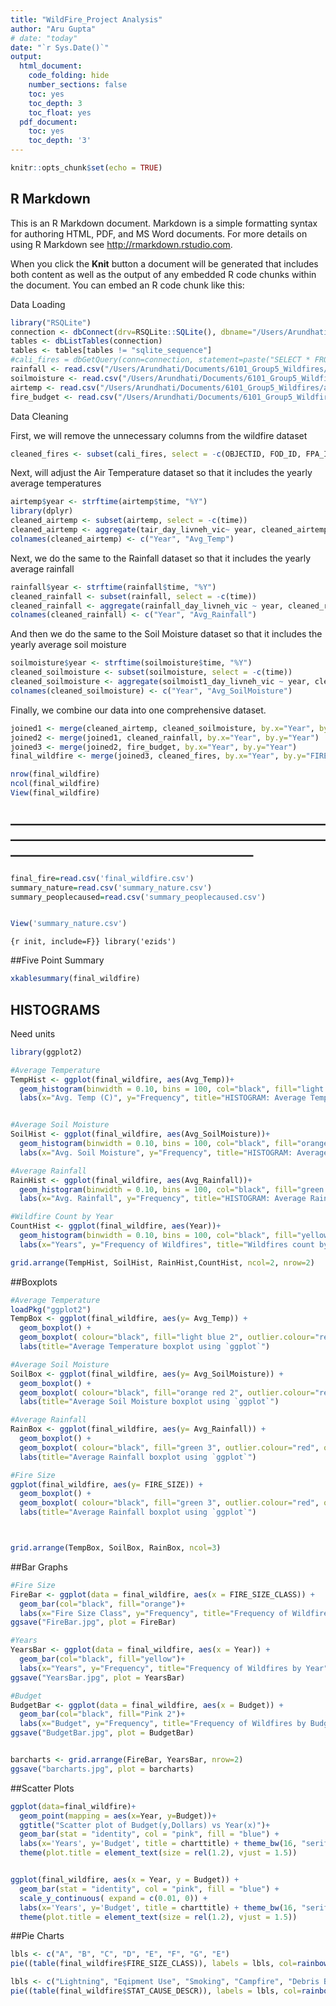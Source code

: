 ```yaml
---
title: "WildFire_Project Analysis"
author: "Aru Gupta"
# date: "today"
date: "`r Sys.Date()`"
output:
  html_document:
    code_folding: hide
    number_sections: false
    toc: yes
    toc_depth: 3
    toc_float: yes
  pdf_document:
    toc: yes
    toc_depth: '3'
---
```


```r
knitr::opts_chunk$set(echo = TRUE)
```

## R Markdown

This is an R Markdown document. Markdown is a simple formatting syntax for authoring HTML, PDF, and MS Word documents. For more details on using R Markdown see <http://rmarkdown.rstudio.com>.

When you click the **Knit** button a document will be generated that includes both content as well as the output of any embedded R code chunks within the document. You can embed an R code chunk like this:

Data Loading
```r
library("RSQLite")
connection <- dbConnect(drv=RSQLite::SQLite(), dbname="/Users/Arundhati/Documents/6101_Group5_Wildfires/wildfires_historic.sqlite")
tables <- dbListTables(connection)
tables <- tables[tables != "sqlite_sequence"]
#cali_fires = dbGetQuery(conn=connection, statement=paste("SELECT * FROM 'Fires' WHERE STATE = 'CA'"))
rainfall <- read.csv("/Users/Arundhati/Documents/6101_Group5_Wildfires/rainfall_daily.csv")
soilmoisture <- read.csv("/Users/Arundhati/Documents/6101_Group5_Wildfires/soilmoisture_daily.csv")
airtemp <- read.csv("/Users/Arundhati/Documents/6101_Group5_Wildfires/airtemp_daily.csv")
fire_budget <- read.csv("/Users/Arundhati/Documents/6101_Group5_Wildfires/fire_suppression.csv")
```

Data Cleaning

First, we will remove the unnecessary columns from the wildfire dataset
```r
cleaned_fires <- subset(cali_fires, select = -c(OBJECTID, FOD_ID, FPA_ID, SOURCE_SYSTEM_TYPE, SOURCE_SYSTEM, NWCG_REPORTING_AGENCY, NWCG_REPORTING_UNIT_ID, NWCG_REPORTING_UNIT_NAME, SOURCE_REPORTING_UNIT, SOURCE_REPORTING_UNIT_NAME, LOCAL_FIRE_REPORT_ID, LOCAL_INCIDENT_ID, FIRE_CODE, ICS_209_INCIDENT_NUMBER, ICS_209_NAME, MTBS_ID, MTBS_FIRE_NAME, COMPLEX_NAME, OWNER_CODE, OWNER_DESCR, Shape, COUNTY, FIPS_CODE, FIPS_NAME, FIRE_NAME, DISCOVERY_DATE, DISCOVERY_DOY, DISCOVERY_TIME, CONT_DATE, CONT_DOY, CONT_TIME, LATITUDE, LONGITUDE))
```

Next, will adjust the Air Temperature dataset so that it includes the yearly average temperatures
```r
airtemp$year <- strftime(airtemp$time, "%Y")
library(dplyr)
cleaned_airtemp <- subset(airtemp, select = -c(time))
cleaned_airtemp <- aggregate(tair_day_livneh_vic~ year, cleaned_airtemp, mean)
colnames(cleaned_airtemp) <- c("Year", "Avg_Temp")
```

Next, we do the same to the Rainfall dataset so that it includes the yearly average rainfall
```r
rainfall$year <- strftime(rainfall$time, "%Y")
cleaned_rainfall <- subset(rainfall, select = -c(time))
cleaned_rainfall <- aggregate(rainfall_day_livneh_vic ~ year, cleaned_rainfall, mean)
colnames(cleaned_rainfall) <- c("Year", "Avg_Rainfall")
```

And then we do the same to the Soil Moisture dataset so that it includes the yearly average soil moisture
```r
soilmoisture$year <- strftime(soilmoisture$time, "%Y")
cleaned_soilmoisture <- subset(soilmoisture, select = -c(time))
cleaned_soilmoisture <- aggregate(soilmoist1_day_livneh_vic ~ year, cleaned_soilmoisture, mean)
colnames(cleaned_soilmoisture) <- c("Year", "Avg_SoilMoisture")
```

Finally, we combine our data into one comprehensive dataset.
```r
joined1 <- merge(cleaned_airtemp, cleaned_soilmoisture, by.x="Year", by.y="Year")
joined2 <- merge(joined1, cleaned_rainfall, by.x="Year", by.y="Year")
joined3 <- merge(joined2, fire_budget, by.x="Year", by.y="Year")
final_wildfire <- merge(joined3, cleaned_fires, by.x="Year", by.y="FIRE_YEAR")
```

```r
nrow(final_wildfire)
ncol(final_wildfire)
View(final_wildfire)
```


--------------------------------------------------------------------------------------------------------------------------------------------------------------------------------------------------------
--------------------------------------------------------------------------------------------------------------------------------------------------------------------------------------------------------

```r
final_fire=read.csv('final_wildfire.csv')
summary_nature=read.csv('summary_nature.csv')
summary_peoplecaused=read.csv('summary_peoplecaused.csv')


View('summary_nature.csv')
```

```{r init, include=F}}
library('ezids')
```

##Five Point Summary 
```r
xkablesummary(final_wildfire)
```

## HISTOGRAMS

Need units 

```r


library(ggplot2)

#Average Temperature
TempHist <- ggplot(final_wildfire, aes(Avg_Temp))+ 
  geom_histogram(binwidth = 0.10, bins = 100, col="black", fill="light blue 2") +
  labs(x="Avg. Temp (C)", y="Frequency", title="HISTOGRAM: Average Temprature") 


#Average Soil Moisture
SoilHist <- ggplot(final_wildfire, aes(Avg_SoilMoisture))+ 
  geom_histogram(binwidth = 0.10, bins = 100, col="black", fill="orange red 2") +
  labs(x="Avg. Soil Moisture", y="Frequency", title="HISTOGRAM: Average Soil Moisture") 

#Average Rainfall
RainHist <- ggplot(final_wildfire, aes(Avg_Rainfall))+ 
  geom_histogram(binwidth = 0.10, bins = 100, col="black", fill="green 3") +
  labs(x="Avg. Rainfall", y="Frequency", title="HISTOGRAM: Average Rainfall") 

#Wildfire Count by Year
CountHist <- ggplot(final_wildfire, aes(Year))+ 
  geom_histogram(binwidth = 0.10, bins = 100, col="black", fill="yellow", stat="count") +
  labs(x="Years", y="Frequency of Wildfires", title="Wildfires count by year", )

grid.arrange(TempHist, SoilHist, RainHist,CountHist, ncol=2, nrow=2)
```


##Boxplots
```r

#Average Temperature
loadPkg("ggplot2")
TempBox <- ggplot(final_wildfire, aes(y= Avg_Temp)) + 
  geom_boxplot() + 
  geom_boxplot( colour="black", fill="light blue 2", outlier.colour="red", outlier.shape=8, outlier.size=4) +
  labs(title="Average Temperature boxplot using `ggplot`")

#Average Soil Moisture
SoilBox <- ggplot(final_wildfire, aes(y= Avg_SoilMoisture)) + 
  geom_boxplot() + 
  geom_boxplot( colour="black", fill="orange red 2", outlier.colour="red", outlier.shape=8, outlier.size=4) +
  labs(title="Average Soil Moisture boxplot using `ggplot`")

#Average Rainfall
RainBox <- ggplot(final_wildfire, aes(y= Avg_Rainfall)) + 
  geom_boxplot() + 
  geom_boxplot( colour="black", fill="green 3", outlier.colour="red", outlier.shape=8, outlier.size=4) +
  labs(title="Average Rainfall boxplot using `ggplot`")

#Fire Size
ggplot(final_wildfire, aes(y= FIRE_SIZE)) + 
  geom_boxplot() + 
  geom_boxplot( colour="black", fill="green 3", outlier.colour="red", outlier.shape=8, outlier.size=4) +
  labs(title="Average Rainfall boxplot using `ggplot`")



grid.arrange(TempBox, SoilBox, RainBox, ncol=3)

```


##Bar Graphs
```r

#Fire Size
FireBar <- ggplot(data = final_wildfire, aes(x = FIRE_SIZE_CLASS)) +
  geom_bar(col="black", fill="orange")+
  labs(x="Fire Size Class", y="Frequency", title="Frequency of Wildfires by Size Classes") 
ggsave("FireBar.jpg", plot = FireBar)

#Years
YearsBar <- ggplot(data = final_wildfire, aes(x = Year)) +
  geom_bar(col="black", fill="yellow")+
  labs(x="Years", y="Frequency", title="Frequency of Wildfires by Year")
ggsave("YearsBar.jpg", plot = YearsBar)

#Budget
BudgetBar <- ggplot(data = final_wildfire, aes(x = Budget)) +
  geom_bar(col="black", fill="Pink 2")+
  labs(x="Budget", y="Frequency", title="Frequency of Wildfires by Budget")
ggsave("BudgetBar.jpg", plot = BudgetBar)


barcharts <- grid.arrange(FireBar, YearsBar, nrow=2)
ggsave("barcharts.jpg", plot = barcharts)

```


##Scatter Plots
```r

ggplot(data=final_wildfire)+
  geom_point(mapping = aes(x=Year, y=Budget))+
  ggtitle("Scatter plot of Budget(y,Dollars) vs Year(x)")+
  geom_bar(stat = "identity", col = "pink", fill = "blue") + 
  labs(x='Years', y='Budget', title = charttitle) + theme_bw(16, "serif", ) +
  theme(plot.title = element_text(size = rel(1.2), vjust = 1.5))


ggplot(final_wildfire, aes(x = Year, y = Budget)) + 
  geom_bar(stat = "identity", col = "pink", fill = "blue") + 
  scale_y_continuous( expand = c(0.01, 0)) +
  labs(x='Years', y='Budget', title = charttitle) + theme_bw(16, "serif", ) +
  theme(plot.title = element_text(size = rel(1.2), vjust = 1.5))


```


##Pie Charts
```r
lbls <- c("A", "B", "C", "D", "E", "F", "G", "E")
pie((table(final_wildfire$FIRE_SIZE_CLASS)), labels = lbls, col=rainbow(length(lbls)), main="Pie Chart of Fire Size Class")

```

```r
lbls <- c("Lightning", "Eqipment Use", "Smoking", "Campfire", "Debris Burning", "Railroad", "Arson", "Children", "Misc." )
pie((table(final_wildfire$STAT_CAUSE_DESCR)), labels = lbls, col=rainbow(length(lbls)), main="Pie Chart of Wildfire Cause")

```